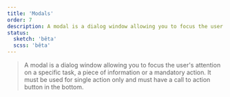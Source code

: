 ```yaml
---
title: 'Modals'
order: 7
description: A modal is a dialog window allowing you to focus the user's attention on a specific task, a piece of information or a mandatory action.
status:
  sketch: 'bêta'
  scss: 'bêta'
---
```


> A modal is a dialog window allowing you to focus the user's attention on a specific task, a piece of information or a mandatory action. It must be used for single action only and must have a call to action button in the bottom.

